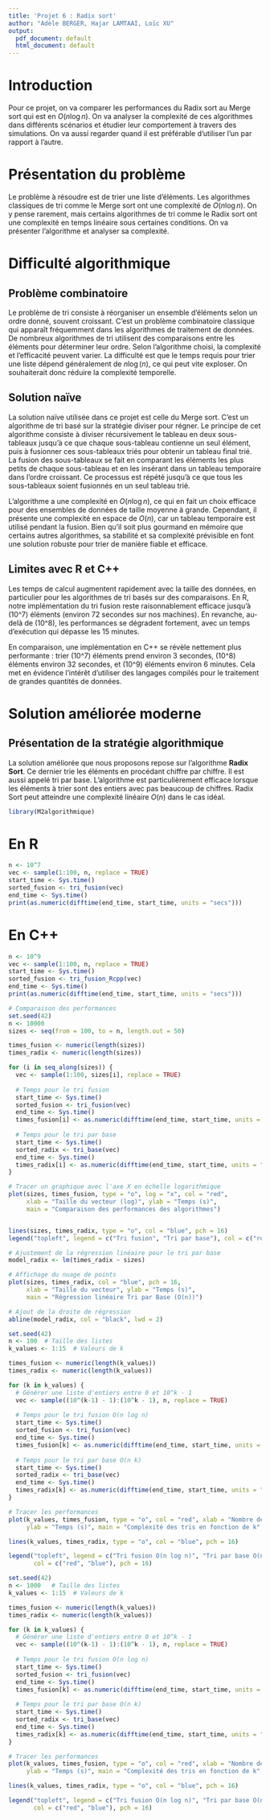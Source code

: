 ```yaml
---
title: 'Projet 6 : Radix sort'
author: "Adèle BERGER, Hajar LAMTAAI, Loïc XU"
output:
  pdf_document: default
  html_document: default
---
```


# Introduction

Pour ce projet, on va comparer les performances du Radix sort au Merge sort qui est en $O(n \log n)$. On va analyser la complexité de ces algorithmes dans différents scénarios et étudier leur comportement à travers des simulations. On va aussi regarder quand il est préférable d'utiliser l'un par rapport à l'autre. 

# Présentation du problème

Le problème à résoudre est de trier une liste d'éléments. Les algorithmes classiques de tri comme le Merge sort ont une complexité de $O(n \log n)$. On y pense rarement, mais certains algorithmes de tri comme le Radix sort ont une complexité en temps linéaire sous certaines conditions. On va présenter l'algorithme et analyser sa complexité.

# Difficulté algorithmique

## Problème combinatoire

Le problème de tri consiste à réorganiser un ensemble d'éléments selon un ordre donné, souvent croissant. C'est un problème combinatoire classique qui apparaît fréquemment dans les algorithmes de traitement de données. De nombreux algorithmes de tri utilisent des comparaisons entre les éléments pour déterminer leur ordre. Selon l'algorithme choisi, la complexité et l'efficacité peuvent varier. La difficulté est que le temps requis pour trier une liste dépend généralement de $n \log(n)$, ce qui peut vite exploser. On souhaiterait donc réduire la complexité temporelle.

## Solution naïve

La solution naïve utilisée dans ce projet est celle du Merge sort. C'est un algorithme de tri basé sur la stratégie diviser pour régner. Le principe de cet algorithme consiste à diviser récursivement le tableau en deux sous-tableaux jusqu'à ce que chaque sous-tableau contienne un seul élément, puis à fusionner ces sous-tableaux triés pour obtenir un tableau final trié. La fusion des sous-tableaux se fait en comparant les éléments les plus petits de chaque sous-tableau et en les insérant dans un tableau temporaire dans l'ordre croissant. Ce processus est répété jusqu'à ce que tous les sous-tableaux soient fusionnés en un seul tableau trié.

L'algorithme a une complexité en $O(n \log n)$, ce qui en fait un choix efficace pour des ensembles de données de taille moyenne à grande. Cependant, il présente une complexité en espace de $O(n)$, car un tableau temporaire est utilisé pendant la fusion. Bien qu'il soit plus gourmand en mémoire que certains autres algorithmes, sa stabilité et sa complexité prévisible en font une solution robuste pour trier de manière fiable et efficace.

## Limites avec R et C++

Les temps de calcul augmentent rapidement avec la taille des données, en particulier pour les algorithmes de tri basés sur des comparaisons. En R, notre implémentation du tri fusion reste raisonnablement efficace jusqu’à \(10^7\) éléments (environ 72 secondes sur nos machines). En revanche, au-delà de \(10^8\), les performances se dégradent fortement, avec un temps d’exécution qui dépasse les 15 minutes.

En comparaison, une implémentation en C++ se révèle nettement plus performante : trier \(10^7\) éléments prend environ 3 secondes, \(10^8\) éléments environ 32 secondes, et \(10^9\) éléments environ 6 minutes. Cela met en évidence l’intérêt d’utiliser des langages compilés pour le traitement de grandes quantités de données.

# Solution améliorée moderne

## Présentation de la stratégie algorithmique

La solution améliorée que nous proposons repose sur l'algorithme **Radix Sort**. Ce dernier trie les éléments en procédant chiffre par chiffre. Il est aussi appelé tri par base. L'algorithme est particulièrement efficace lorsque les éléments à trier sont des entiers avec pas beaucoup de chiffres. Radix Sort peut atteindre une complexité linéaire $O(n)$ dans le cas idéal.





```r
library(M2algorithmique)
```

# En R
```r
n <- 10^7
vec <- sample(1:100, n, replace = TRUE)
start_time <- Sys.time()
sorted_fusion <- tri_fusion(vec)
end_time <- Sys.time()
print(as.numeric(difftime(end_time, start_time, units = "secs")))
```

# En C++
```r
n <- 10^9
vec <- sample(1:100, n, replace = TRUE)
start_time <- Sys.time()
sorted_fusion <- tri_fusion_Rcpp(vec)
end_time <- Sys.time()
print(as.numeric(difftime(end_time, start_time, units = "secs")))
```




```r

# Comparaison des performances
set.seed(42)
n <- 10000
sizes <- seq(from = 100, to = n, length.out = 50)

times_fusion <- numeric(length(sizes))
times_radix <- numeric(length(sizes))

for (i in seq_along(sizes)) {
  vec <- sample(1:100, sizes[i], replace = TRUE)
  
  # Temps pour le tri fusion
  start_time <- Sys.time()
  sorted_fusion <- tri_fusion(vec)
  end_time <- Sys.time()
  times_fusion[i] <- as.numeric(difftime(end_time, start_time, units = "secs"))
  
  # Temps pour le tri par base
  start_time <- Sys.time()
  sorted_radix <- tri_base(vec)
  end_time <- Sys.time()
  times_radix[i] <- as.numeric(difftime(end_time, start_time, units = "secs"))
}

# Tracer un graphique avec l'axe X en échelle logarithmique
plot(sizes, times_fusion, type = "o", log = "x", col = "red", 
     xlab = "Taille du vecteur (log)", ylab = "Temps (s)", 
     main = "Comparaison des performances des algorithmes")


lines(sizes, times_radix, type = "o", col = "blue", pch = 16)
legend("topleft", legend = c("Tri fusion", "Tri par base"), col = c("red", "blue"), pch = 16)

```


```r
# Ajustement de la régression linéaire pour le tri par base
model_radix <- lm(times_radix ~ sizes)

# Affichage du nuage de points
plot(sizes, times_radix, col = "blue", pch = 16, 
     xlab = "Taille du vecteur", ylab = "Temps (s)", 
     main = "Régression linéaire Tri par Base (O(n))")

# Ajout de la droite de régression
abline(model_radix, col = "black", lwd = 2)


```

```r
set.seed(42)
n <- 100  # Taille des listes
k_values <- 1:15  # Valeurs de k

times_fusion <- numeric(length(k_values))
times_radix <- numeric(length(k_values))

for (k in k_values) {
  # Générer une liste d'entiers entre 0 et 10^k - 1
  vec <- sample((10^(k-1) - 1):(10^k - 1), n, replace = TRUE)
  
  # Temps pour le tri fusion O(n log n)
  start_time <- Sys.time()
  sorted_fusion <- tri_fusion(vec)
  end_time <- Sys.time()
  times_fusion[k] <- as.numeric(difftime(end_time, start_time, units = "secs"))
  
  # Temps pour le tri par base O(n k)
  start_time <- Sys.time()
  sorted_radix <- tri_base(vec)
  end_time <- Sys.time()
  times_radix[k] <- as.numeric(difftime(end_time, start_time, units = "secs"))
}

# Tracer les performances
plot(k_values, times_fusion, type = "o", col = "red", xlab = "Nombre de chiffres k", 
     ylab = "Temps (s)", main = "Complexité des tris en fonction de k", pch = 16, ylim = range(c(times_fusion, times_radix)))

lines(k_values, times_radix, type = "o", col = "blue", pch = 16)

legend("topleft", legend = c("Tri fusion O(n log n)", "Tri par base O(n k)"), 
       col = c("red", "blue"), pch = 16)


```


```r
set.seed(42)
n <- 1000   # Taille des listes
k_values <- 1:15  # Valeurs de k

times_fusion <- numeric(length(k_values))
times_radix <- numeric(length(k_values))

for (k in k_values) {
  # Générer une liste d'entiers entre 0 et 10^k - 1
  vec <- sample((10^(k-1) - 1):(10^k - 1), n, replace = TRUE)
  
  # Temps pour le tri fusion O(n log n)
  start_time <- Sys.time()
  sorted_fusion <- tri_fusion(vec)
  end_time <- Sys.time()
  times_fusion[k] <- as.numeric(difftime(end_time, start_time, units = "secs"))
  
  # Temps pour le tri par base O(n k)
  start_time <- Sys.time()
  sorted_radix <- tri_base(vec)
  end_time <- Sys.time()
  times_radix[k] <- as.numeric(difftime(end_time, start_time, units = "secs"))
}

# Tracer les performances
plot(k_values, times_fusion, type = "o", col = "red", xlab = "Nombre de chiffres k", 
     ylab = "Temps (s)", main = "Complexité des tris en fonction de k", pch = 16, ylim = range(c(times_fusion, times_radix)))

lines(k_values, times_radix, type = "o", col = "blue", pch = 16)

legend("topleft", legend = c("Tri fusion O(n log n)", "Tri par base O(n k)"), 
       col = c("red", "blue"), pch = 16)
```

